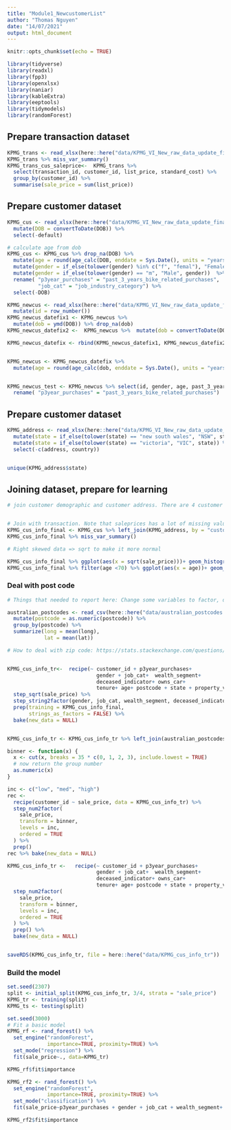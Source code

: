 ```yaml
---
title: "Module1_NewcustomerList"
author: "Thomas Nguyen"
date: "14/07/2021"
output: html_document
---
```


```r
knitr::opts_chunk$set(echo = TRUE)
```



```r
library(tidyverse)
library(readxl)
library(fpp3)
library(openxlsx)
library(naniar)
library(kableExtra)
library(eeptools)
library(tidymodels)
library(randomForest)

```
## Prepare transaction dataset
```r
KPMG_trans <- read_xlsx(here::here("data/KPMG_VI_New_raw_data_update_final.xlsx"), sheet = "Transactions", skip = 1) 
KPMG_trans %>% miss_var_summary()
KPMG_trans_cus_saleprice<-  KPMG_trans %>% 
  select(transaction_id, customer_id, list_price, standard_cost) %>%
  group_by(customer_id) %>% 
  summarise(sale_price = sum(list_price))
```

## Prepare customer dataset
```r
KPMG_cus <- read_xlsx(here::here("data/KPMG_VI_New_raw_data_update_final.xlsx"), sheet = "CustomerDemographic", skip = 1) %>%
  mutate(DOB = convertToDate(DOB)) %>%
  select(-default) 

# calculate age from dob
KPMG_cus <- KPMG_cus %>% drop_na(DOB) %>%
  mutate(age = round(age_calc(DOB, enddate = Sys.Date(), units = "years"),0)) %>%
  mutate(gender = if_else(tolower(gender) %in% c("f", "femal"), "Female", gender)) %>%
  mutate(gender = if_else(tolower(gender) == "m", "Male", gender))  %>%
  rename( "p3year_purchases" = "past_3_years_bike_related_purchases", 
          "job_cat" = "job_industry_category") %>% 
  select(-DOB)
```





```r
KPMG_newcus <- read_xlsx(here::here("data/KPMG_VI_New_raw_data_update_final.xlsx"), sheet = "NewCustomerList", skip = 1) %>%
  mutate(id = row_number())
KPMG_newcus_datefix1 <- KPMG_newcus %>% 
  mutate(dob = ymd(DOB)) %>% drop_na(dob)
KPMG_newcus_datefix2 <-  KPMG_newcus %>%  mutate(dob = convertToDate(DOB)) %>% drop_na(dob)

KPMG_newcus_datefix <- rbind(KPMG_newcus_datefix1, KPMG_newcus_datefix2)


KPMG_newcus <- KPMG_newcus_datefix %>% 
  mutate(age = round(age_calc(dob, enddate = Sys.Date(), units = "years"),0))


KPMG_newcus_test <- KPMG_newcus %>% select(id, gender, age, past_3_years_bike_related_purchases, dob, job_industry_category, wealth_segment, deceased_indicator, owns_car, tenure, postcode, state, property_valuation) %>%
  rename( "p3year_purchases" = "past_3_years_bike_related_purchases")
```

## Prepare customer dataset

```r
KPMG_address <- read_xlsx(here::here("data/KPMG_VI_New_raw_data_update_final.xlsx"), sheet = "CustomerAddress", skip = 1) %>%
  mutate(state = if_else(tolower(state) == "new south wales", "NSW", state)) %>%
  mutate(state = if_else(tolower(state) == "victoria", "VIC", state)) %>%
  select(-c(address, country))


unique(KPMG_address$state)

```

## Joining dataset, prepare for learning
```r
# join customer demographic and customer address. There are 4 customer without postcode + state + property valuation (0.1%, acceptable))


# Join with transaction. Note that saleprices has a lot of missing values 
KPMG_cus_info_final <- KPMG_cus %>% left_join(KPMG_address, by = "customer_id") %>% left_join(KPMG_trans_cus_saleprice, by = "customer_id") 
KPMG_cus_info_final %>% miss_var_summary()

```


```r

# Right skewed data => sqrt to make it more normal

KPMG_cus_info_final %>% ggplot(aes(x = sqrt(sale_price)))+ geom_histogram()
KPMG_cus_info_final %>% filter(age <70) %>% ggplot(aes(x = age))+ geom_histogram()

```



### Deal with post code
```r
# Things that needed to report here: Change some variables to factor, dealed with postcode, calculate total sale price per customer and squareroot it, some outliers in age variable

australian_postcodes <- read_csv(here::here("data/australian_postcodes.csv")) %>% select(postcode, long,lat) %>%
  mutate(postcode = as.numeric(postcode)) %>%
  group_by(postcode) %>%
  summarize(long = mean(long),
            lat = mean(lat))

# How to deal with zip code: https://stats.stackexchange.com/questions/94902/how-to-represent-geography-or-zip-code-in-machine-learning-model-or-recommender


KPMG_cus_info_tr<-  recipe(~ customer_id + p3year_purchases+ 
                             gender + job_cat+  wealth_segment+ 
                             deceased_indicator+ owns_car+
                             tenure+ age+ postcode + state + property_valuation+ sale_price, data = KPMG_cus_info_final) %>%
  step_sqrt(sale_price) %>%
  step_string2factor(gender, job_cat, wealth_segment, deceased_indicator, owns_car, state) %>%
  prep(training = KPMG_cus_info_final,
       strings_as_factors = FALSE) %>%
  bake(new_data = NULL)


KPMG_cus_info_tr <- KPMG_cus_info_tr %>% left_join(australian_postcodes, by = "postcode") %>% filter(age < 70)


```

```r
binner <- function(x) {
  x <- cut(x, breaks = 35 * c(0, 1, 2, 3), include.lowest = TRUE)
  # now return the group number
  as.numeric(x)
}

inc <- c("low", "med", "high")
rec <-
  recipe(customer_id ~ sale_price, data = KPMG_cus_info_tr) %>%
  step_num2factor(
    sale_price,
    transform = binner,
    levels = inc,
    ordered = TRUE
  ) %>%
  prep()
rec %>% bake(new_data = NULL)
```

```r

KPMG_cus_info_tr <-   recipe(~ customer_id + p3year_purchases+ 
                             gender + job_cat+  wealth_segment+ 
                             deceased_indicator+ owns_car+
                             tenure+ age+ postcode + state + property_valuation+ sale_price + long + lat, data = KPMG_cus_info_tr) %>%
  step_num2factor(
    sale_price,
    transform = binner,
    levels = inc,
    ordered = TRUE
  ) %>%
  prep() %>%
  bake(new_data = NULL)


saveRDS(KPMG_cus_info_tr, file = here::here("data/KPMG_cus_info_tr"))
```


### Build the model


```r
set.seed(2307)
split <- initial_split(KPMG_cus_info_tr, 3/4, strata = "sale_price")
KPMG_tr <- training(split)
KPMG_ts <- testing(split)

```


```r
set.seed(3000)
# Fit a basic model
KPMG_rf <- rand_forest() %>%
  set_engine("randomForest",
             importance=TRUE, proximity=TRUE) %>%
  set_mode("regression") %>%
  fit(sale_price~., data=KPMG_tr)

KPMG_rf$fit$importance

```

```r
KPMG_rf2 <- rand_forest() %>%
  set_engine("randomForest",
             importance=TRUE, proximity=TRUE) %>%
  set_mode("classification") %>%
  fit(sale_price~p3year_purchases + gender + job_cat + wealth_segment+ owns_car + tenure + age+ state + property_valuation + long + lat, data=KPMG_tr)

KPMG_rf2$fit$importance

```
```r

```

